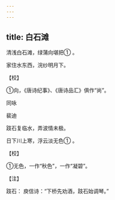 ```yaml
---
---
---
```

title: 白石滩
---




清浅白石滩，绿蒲向堪把① 。

家住水东西，浣纱明月下。

【校】

①向，《唐诗纪事》、《唐诗品汇》俱作“尚”。





同咏


裴迪

跂石复临水，弄波情未极。

日下川上寒，浮云淡无色① 。

【校】

①无色，一作“秋色”，一作“凝碧”。

【注】

跂石： 庾信诗：“下桥先劝酒，跂石始调琴。”